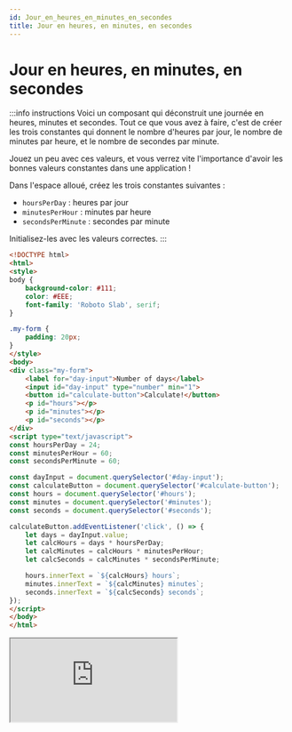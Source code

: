 ```yaml
---
id: Jour_en_heures_en_minutes_en_secondes
title: Jour en heures, en minutes, en secondes
---
```



# Jour en heures, en minutes, en secondes

<div className="algorithmes">

:::info instructions
Voici un composant qui déconstruit une journée en heures, minutes et secondes.
Tout ce que vous avez à faire, c'est de créer les trois constantes qui donnent le nombre d'heures par jour, le nombre de minutes par
heure, et le nombre de secondes par minute.

Jouez un peu avec ces valeurs, et vous verrez vite l'importance d'avoir les bonnes valeurs constantes dans une application !

Dans l'espace alloué, créez les trois constantes suivantes :
- `hoursPerDay` : heures par jour
- `minutesPerHour` : minutes par heure
- `secondsPerMinute` : secondes par minute

Initialisez-les avec les valeurs correctes.
:::

<nav className="algorithmes-nav">
<div className="algorithmes-nav-code">

```html
<!DOCTYPE html>
<html>
<style>
body {
    background-color: #111;
    color: #EEE;
    font-family: 'Roboto Slab', serif;
}

.my-form {
    padding: 20px;
}
</style>
<body>
<div class="my-form">
    <label for="day-input">Number of days</label>
    <input id="day-input" type="number" min="1">
    <button id="calculate-button">Calculate!</button>
    <p id="hours"></p>
    <p id="minutes"></p>
    <p id="seconds"></p>
</div>
<script type="text/javascript">
const hoursPerDay = 24;
const minutesPerHour = 60;
const secondsPerMinute = 60;

const dayInput = document.querySelector('#day-input');
const calculateButton = document.querySelector('#calculate-button');
const hours = document.querySelector('#hours');
const minutes = document.querySelector('#minutes');
const seconds = document.querySelector('#seconds');

calculateButton.addEventListener('click', () => {
    let days = dayInput.value;
    let calcHours = days * hoursPerDay;
    let calcMinutes = calcHours * minutesPerHour;
    let calcSeconds = calcMinutes * secondsPerMinute;

    hours.innerText = `${calcHours} hours`;
    minutes.innerText = `${calcMinutes} minutes`;
    seconds.innerText = `${calcSeconds} seconds`;
});
</script>
</body>
</html>
```

</div>
<div className="algorithmes-nav-html">

<iframe src="https://monwikidevweb.la-loutre.fr/data/OpenClassrooms/algo/Jour_en_heures_en_minutes_en_secondes/index.html"></iframe>

</div>
</nav>
</div>